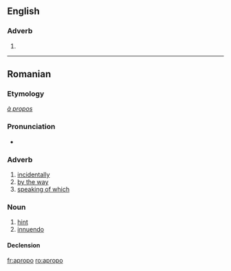 ==English==

===Adverb===
{{infl|en|adverb}}

# {{misspelling of|apropos}}

----

==Romanian==

===Etymology===
{{etyl|fr|ro}} ''[[à propos]]''

===Pronunciation===
* {{IPA|/a.pro'po/|lang=ro}}

===Adverb===
{{ro-adv}}

# [[incidentally]]
# [[by the way]]
# [[speaking of which]]

===Noun===
{{ro-noun|n|apropouri}}

# [[hint]]
# [[innuendo]]

====Declension====
{{ro-noun-n|pl=apropouri|def=apropoul}}

[[fr:apropo]]
[[ro:apropo]]